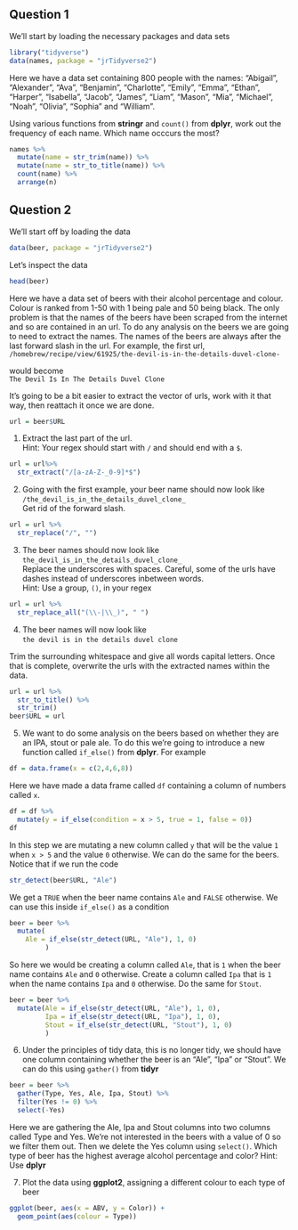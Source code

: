 ## Question 1

We'll start by loading the necessary packages and data sets
```r
library("tidyverse")
data(names, package = "jrTidyverse2")
```

Here we have a data set containing 800 people with the names: "Abigail", "Alexander", "Ava", "Benjamin", "Charlotte", "Emily", "Emma", "Ethan", "Harper", "Isabella", "Jacob", "James", "Liam", "Mason", "Mia", "Michael", "Noah", "Olivia", "Sophia" and "William".      

<!-- # ```{r, results='asis', echo=FALSE} -->
<!-- # names %>%  -->
<!-- #   mutate(name = str_trim(name)) %>%  -->
<!-- #   mutate(name = str_to_title(name)) %>%  -->
<!-- #   unique() %>%  -->
<!-- #   pull(name) %>%  -->
<!-- #   str_sort() -->
<!-- # ``` -->


Using various functions from **stringr** and `count()` from **dplyr**, work out the frequency of each name. Which name occcurs the most?
```r
names %>% 
  mutate(name = str_trim(name)) %>% 
  mutate(name = str_to_title(name)) %>% 
  count(name) %>% 
  arrange(n)
```

## Question 2

We'll start off by loading the data 
```r
data(beer, package = "jrTidyverse2")
```
Let's inspect the data
```r
head(beer)
```
Here we have a data set of beers with their alcohol percentage and colour. Colour is ranked from 1-50 with 1 being pale and 50 being black. The only problem is that the names of the beers have been scraped from the internet and so are contained in an url. To do any analysis on the beers we are going to need to extract the names. The names of the beers are always after the last forward slash in the url. For example, the first url,     
`/homebrew/recipe/view/61925/the-devil-is-in-the-details-duvel-clone-`     

would become      
`The Devil Is In The Details Duvel Clone` 

It's going to be a bit easier to extract the vector of urls, work with it that way, then reattach it once we are done.
```r
url = beer$URL
```

1) Extract the last part of the url.      
Hint: Your regex should start with `/` and should end with a `$`.
```r
url = url%>% 
  str_extract("/[a-zA-Z-_0-9]*$") 
```

2) Going with the first example, your beer name should now look like      
 `/the_devil_is_in_the_details_duvel_clone_`     
Get rid of the forward slash.
```r
url = url %>% 
  str_replace("/", "") 
```  

3) The beer names should now look like      
`the_devil_is_in_the_details_duvel_clone_`      
Replace the underscores with spaces. Careful, some of the urls have dashes instead of underscores inbetween words.          
Hint: Use a group, `()`, in your regex
```r
url = url %>% 
  str_replace_all("(\\-|\\_)", " ")
```  

4) The beer names will now look like        
`the devil is in the details duvel clone `     

Trim the surrounding whitespace and give all words capital letters. Once that is complete, overwrite the urls with the extracted names within the data.
```r
url = url %>% 
  str_to_title() %>% 
  str_trim()
beer$URL = url
```

5) We want to do some analysis on the beers based on whether they are an IPA, stout or pale ale. To do this we're going to introduce a new function called `if_else()` from **dplyr**. For example
```r
df = data.frame(x = c(2,4,6,8))
```
Here we have made a data frame called `df` containing a column of numbers called `x`.
```r
df = df %>% 
  mutate(y = if_else(condition = x > 5, true = 1, false = 0))
df
```
In this step we are mutating a new column called `y` that will be the value `1` when `x > 5` and the value `0` otherwise. We can do the same for the beers. Notice that if we run the code
```r
str_detect(beer$URL, "Ale")
```
We get a `TRUE` when the beer name contains `Ale` and `FALSE` otherwise. We can use this inside `if_else()` as a condition
```r
beer = beer %>% 
  mutate(
    Ale = if_else(str_detect(URL, "Ale"), 1, 0)
         )
```
So here we would be creating a column called `Ale`, that is `1` when the beer name contains `Ale` and `0` otherwise. Create a column called `Ipa` that is `1` when the name contains `Ipa` and `0` otherwise. Do the same for `Stout`. 
```r
beer = beer %>% 
  mutate(Ale = if_else(str_detect(URL, "Ale"), 1, 0),
         Ipa = if_else(str_detect(URL, "Ipa"), 1, 0),
         Stout = if_else(str_detect(URL, "Stout"), 1, 0)
         )
```

6) Under the principles of tidy data, this is no longer tidy, we should have one column containing whether the beer is an "Ale", "Ipa" or "Stout". We can do this using `gather()` from **tidyr**
```r
beer = beer %>% 
  gather(Type, Yes, Ale, Ipa, Stout) %>% 
  filter(Yes != 0) %>% 
  select(-Yes)
```
Here we are gathering the Ale, Ipa and Stout columns into two columns called Type and Yes. We're not interested in the beers with a value of 0 so we filter them out. Then we delete the Yes column using `select()`. Which type of beer has the highest average alcohol percentage and color? 
Hint: Use **dplyr**

7) Plot the data using **ggplot2**, assigning a different colour to each type of beer
```r
ggplot(beer, aes(x = ABV, y = Color)) + 
  geom_point(aes(colour = Type))
```
